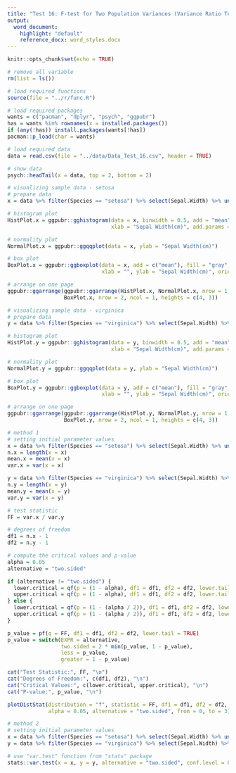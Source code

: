 ```yaml
---
title: "Test 16: F-test for Two Population Variances (Variance Ratio Test)"
output:
  word_document:
    highlight: "default"
    reference_docx: word_styles.docx
---
```


```r
knitr::opts_chunk$set(echo = TRUE)
```

```r
# remove all variable
rm(list = ls())

# load required functions
source(file = "../r/func.R")

# load required packages
wants = c("pacman", "dplyr", "psych", "ggpubr")
has = wants %in% rownames(x = installed.packages())
if (any(!has)) install.packages(wants[!has])
pacman::p_load(char = wants)

# load required data
data = read.csv(file = "../data/Data_Test_16.csv", header = TRUE)

# show data
psych::headTail(x = data, top = 2, bottom = 2)
```

```r
# visualizing sample data - setosa
# prepare data
x = data %>% filter(Species == "setosa") %>% select(Sepal.Width) %>% unlist()

# histogram plot
HistPlot.x = ggpubr::gghistogram(data = x, binwidth = 0.5, add = "mean", fill = "gray", 
                                 xlab = "Sepal Width(cm)", add.params = list(size = 1.2, linetype = 2))

# normality plot
NormalPlot.x = ggpubr::ggqqplot(data = x, ylab = "Sepal Width(cm)")

# box plot
BoxPlot.x = ggpubr::ggboxplot(data = x, add = c("mean"), fill = "gray", width = 0.5,
                              xlab = "", ylab = "Sepal Width(cm)", orientation = "horizontal")

# arrange on one page
ggpubr::ggarrange(ggpubr::ggarrange(HistPlot.x, NormalPlot.x, nrow = 1, ncol = 2),
                  BoxPlot.x, nrow = 2, ncol = 1, heights = c(4, 3))
```

```r
# visualizing sample data - virginica
# prepare data
y = data %>% filter(Species == "virginica") %>% select(Sepal.Width) %>% unlist()

# histogram plot
HistPlot.y = ggpubr::gghistogram(data = y, binwidth = 0.5, add = "mean", fill = "gray", 
                                 xlab = "Sepal Width(cm)", add.params = list(size = 1.2, linetype = 2))

# normality plot
NormalPlot.y = ggpubr::ggqqplot(data = y, ylab = "Sepal Width(cm)")

# box plot
BoxPlot.y = ggpubr::ggboxplot(data = y, add = c("mean"), fill = "gray", width = 0.5,
                              xlab = "", ylab = "Sepal Width(cm)", orientation = "horizontal")

# arrange on one page
ggpubr::ggarrange(ggpubr::ggarrange(HistPlot.y, NormalPlot.y, nrow = 1, ncol = 2),
                  BoxPlot.y, nrow = 2, ncol = 1, heights = c(4, 3))
```

```r
# method 1
# setting initial parameter values
x = data %>% filter(Species == "setosa") %>% select(Sepal.Width) %>% unlist()
n.x = length(x = x)
mean.x = mean(x = x)
var.x = var(x = x)

y = data %>% filter(Species == "virginica") %>% select(Sepal.Width) %>% unlist()
n.y = length(x = y)
mean.y = mean(x = y)
var.y = var(x = y)

# test statistic
FF = var.x / var.y

# degrees of freedom
df1 = n.x - 1
df2 = n.y - 1

# compute the critical values and p-value
alpha = 0.05
alternative = "two.sided"

if (alternative != "two.sided") {
  lower.critical = qf(p = (1 - alpha), df1 = df1, df2 = df2, lower.tail = FALSE)
  upper.critical = qf(p = (1 - alpha), df1 = df1, df2 = df2, lower.tail = TRUE)
} else {
  lower.critical = qf(p = (1 - (alpha / 2)), df1 = df1, df2 = df2, lower.tail = FALSE)
  upper.critical = qf(p = (1 - (alpha / 2)), df1 = df1, df2 = df2, lower.tail = TRUE)
}

p_value = pf(q = FF, df1 = df1, df2 = df2, lower.tail = TRUE)
p_value = switch(EXPR = alternative,
                 two.sided = 2 * min(p_value, 1 - p_value),
                 less = p_value,
                 greater = 1 - p_value)

cat("Test Statistic:", FF, "\n")
cat("Degrees of Freedom:", c(df1, df2), "\n")
cat("Critical Values:", c(lower.critical, upper.critical), "\n")
cat("P-value:", p_value, "\n")

plotDistStat(distribution = "f", statistic = FF, df1 = df1, df2 = df2,
             alpha = 0.05, alternative = "two.sided", from = 0, to = 3)

# method 2
# setting initial parameter values
x = data %>% filter(Species == "setosa") %>% select(Sepal.Width) %>% unlist()
y = data %>% filter(Species == "virginica") %>% select(Sepal.Width) %>% unlist()

# use "var.test" function from "stats" package
stats::var.test(x = x, y = y, alternative = "two.sided", conf.level = 0.95)
```
